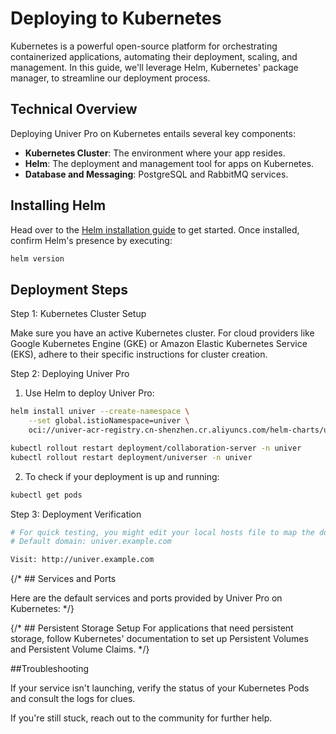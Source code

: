 # Deploying to Kubernetes

Kubernetes is a powerful open-source platform for orchestrating containerized applications, automating their deployment, scaling, and management. In this guide, we'll leverage Helm, Kubernetes' package manager, to streamline our deployment process.

## Technical Overview

Deploying Univer Pro on Kubernetes entails several key components:

- **Kubernetes Cluster**: The environment where your app resides.
- **Helm**: The deployment and management tool for apps on Kubernetes.
- **Database and Messaging**: PostgreSQL and RabbitMQ services.

## Installing Helm

Head over to the [Helm installation guide](https://helm.sh/docs/intro/install/) to get started.
Once installed, confirm Helm's presence by executing:

```bash
helm version
```

## Deployment Steps

Step 1: Kubernetes Cluster Setup

Make sure you have an active Kubernetes cluster. For cloud providers like Google Kubernetes Engine (GKE) or Amazon Elastic Kubernetes Service (EKS), adhere to their specific instructions for cluster creation.

Step 2: Deploying Univer Pro

1. Use Helm to deploy Univer Pro:

```bash
helm install univer --create-namespace \
    --set global.istioNamespace=univer \
    oci://univer-acr-registry.cn-shenzhen.cr.aliyuncs.com/helm-charts/univer-stack

kubectl rollout restart deployment/collaboration-server -n univer
kubectl rollout restart deployment/universer -n univer
```

2. To check if your deployment is up and running:

```bash
kubectl get pods
```

Step 3: Deployment Verification

```bash
# For quick testing, you might edit your local hosts file to map the domain.
# Default domain: univer.example.com

Visit: http://univer.example.com
```

{/* ## Services and Ports

Here are the default services and ports provided by Univer Pro on Kubernetes: */}

{/* ## Persistent Storage Setup
For applications that need persistent storage, follow Kubernetes' documentation to set up Persistent Volumes and Persistent Volume Claims. */}

##Troubleshooting

If your service isn't launching, verify the status of your Kubernetes Pods and consult the logs for clues.

If you're still stuck, reach out to the community for further help.
